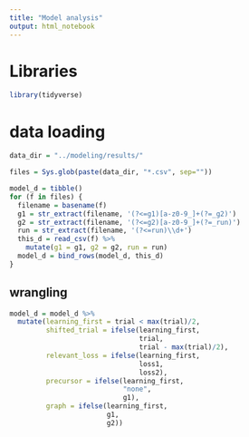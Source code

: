 ```yaml
---
title: "Model analysis"
output: html_notebook
---
```



# Libraries

```r
library(tidyverse)
```

# data loading

```r
data_dir = "../modeling/results/"

files = Sys.glob(paste(data_dir, "*.csv", sep=""))

model_d = tibble()
for (f in files) {
  filename = basename(f)
  g1 = str_extract(filename, '(?<=g1)[a-z0-9_]+(?=_g2)')
  g2 = str_extract(filename, '(?<=g2)[a-z0-9_]+(?=_run)')
  run = str_extract(filename, '(?<=run)\\d+')
  this_d = read_csv(f) %>%
    mutate(g1 = g1, g2 = g2, run = run)
  model_d = bind_rows(model_d, this_d)
}
```

## wrangling

```r
model_d = model_d %>%
  mutate(learning_first = trial < max(trial)/2,
         shifted_trial = ifelse(learning_first,
                                trial,
                                trial - max(trial)/2),
         relevant_loss = ifelse(learning_first,
                                loss1,
                                loss2),
         precursor = ifelse(learning_first,
                            "none",
                            g1),
         graph = ifelse(learning_first,
                        g1,
                        g2))
```







